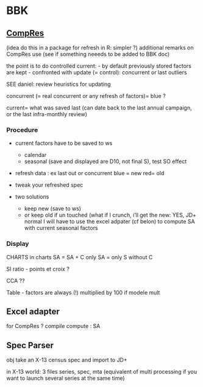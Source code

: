 # BBK {.unnumbered #bbk-plugins}

## [CompRes](https://github.com/bbkrd/CompRes)

(idea do this in a package for refresh in R: simpler ?)
additional remarks on CompRes use
(see if something neeeds to be added to BBK doc)

the point is to do controlled current:
    - by default previously stored factors are kept
    - confronted with update (= control): concurrent or last outliers 
    
SEE daniel: review heuristics for updating

concurrent (= real concurrent or any refresh of factors)= blue ?

current= what was saved last (can date back to the last annual campaign, or the last infra-monthly review)

### Procedure 

- current factors have to be saved to ws 
    - calendar 
    - seasonal (save and displayed are D10, not final S), test SO effect 

- refresh data : ex last out or concurrent 
blue = new 
red= old 

- tweak your refreshed spec 

- two solutions 
    - keep new (save to ws)
    - or keep old if un touched  (what if I crunch, i'll get the new: YES, JD+ normal
    I will have to use the excel adpater (cf belon) to compute SA with current seasonal factors
    
    

### Display 

CHARTS
in charts SA = SA + C 
only SA = only S without C

SI ratio
- points et croix ?

CCA ??

Table
- factors are always (!) multiplied by 100 if modele mult

## Excel adapter 

for CompRes ?
compile
compute : SA

## Spec Parser 

obj take an X-13 census spec and import to JD+

in X-13 world: 3 files series, spec, mta (equivalent of multi processing if you want to launch several series at the same time)

